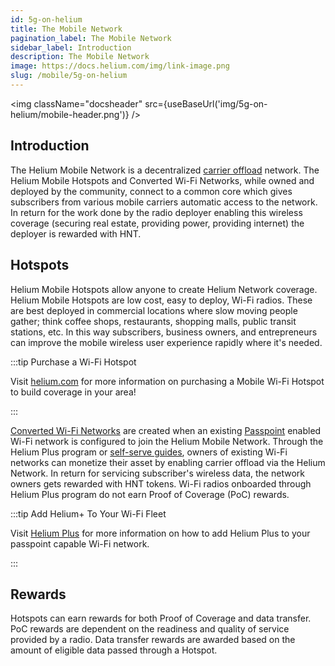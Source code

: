 ```yaml
---
id: 5g-on-helium
title: The Mobile Network
pagination_label: The Mobile Network
sidebar_label: Introduction
description: The Mobile Network
image: https://docs.helium.com/img/link-image.png
slug: /mobile/5g-on-helium
---
```



<img className="docsheader" src={useBaseUrl('img/5g-on-helium/mobile-header.png')} />

## Introduction

The Helium Mobile Network is a decentralized
[carrier offload](https://blog.hellohelium.com/champions/) network. The Helium Mobile Hotspots and
Converted Wi-Fi Networks, while owned and deployed by the community, connect to a common core which
gives subscribers from various mobile carriers automatic access to the network. In return for the
work done by the radio deployer enabling this wireless coverage (securing real estate, providing
power, providing internet) the deployer is rewarded with HNT.

## Hotspots

Helium Mobile Hotspots allow anyone to create Helium Network coverage. Helium Mobile Hotspots are
low cost, easy to deploy, Wi-Fi radios. These are best deployed in commercial locations where slow
moving people gather; think coffee shops, restaurants, shopping malls, public transit stations, etc.
In this way subscribers, business owners, and entrepreneurs can improve the mobile wireless user
experience rapidly where it's needed.

:::tip Purchase a Wi-Fi Hotspot

Visit [helium.com](https://helium.com) for more information on purchasing a Mobile Wi-Fi Hotspot to
build coverage in your area!

:::

[Converted Wi-Fi Networks](/mobile/data-only-mobile) are created when an existing
[Passpoint](https://www.wi-fi.org/discover-wi-fi/passpoint) enabled Wi-Fi network is configured to
join the Helium Mobile Network. Through the Helium Plus program or
[self-serve guides](/mobile/data-only-mobile), owners of existing Wi-Fi networks can monetize their
asset by enabling carrier offload via the Helium Network. In return for servicing subscriber's
wireless data, the network owners gets rewarded with HNT tokens. Wi-Fi radios onboarded through
Helium Plus program do not earn Proof of Coverage (PoC) rewards.

:::tip Add Helium+ To Your Wi-Fi Fleet

Visit [Helium Plus](https://www.helium.com/plus) for more information on how to add Helium Plus to
your passpoint capable Wi-Fi network.

:::

## Rewards

Hotspots can earn rewards for both Proof of Coverage and data transfer. PoC rewards are dependent on
the readiness and quality of service provided by a radio. Data transfer rewards are awarded based on
the amount of eligible data passed through a Hotspot.
